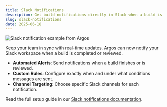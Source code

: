 ```yaml
---
title: Slack Notifications
description: Get build notifications directly in Slack when a build is completed or reviewed.
slug: slack-notifications
date: 2025-06-18
---
```


![Slack notification example from Argos](/assets/changelogs/slack-notifications/slack-notification.jpg)

Keep your team in sync with real-time updates. Argos can now notify your Slack workspace when a build is completed or reviewed.

- **Automated Alerts**: Send notifications when a build finishes or is reviewed.
- **Custom Rules**: Configure exactly when and under what conditions messages are sent.
- **Channel Targeting**: Choose specific Slack channels for each notification.

Read the full setup guide in our [Slack notifications documentation](https://argos-ci.com/docs/slack-notifications).

